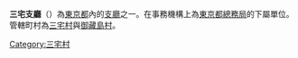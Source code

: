 {{日本支廳
| 支廳 = 三宅支廳
| 日文原名 = 三宅支庁
| 平假名 = みやけしちょう
| 羅馬字拼音 = Miyake-shicho
| 地圖 = 
| 都道府縣 = 東京都
| 編號 = 
| 市 = 
| 郡 =  
| 町 = 
| 村 = 2
| 面積 = 76.08
| 人口 = 3,208
| 人口密度 = 
| 統計時間 = 2007年7月1日
| 經度 = 
| 緯度 = 
| 郵遞區號 = 100-1102
| 所在地 = 三宅島三宅村伊豆642番地
| 電話號碼 = 
| 外部連結 = http://www.soumu.metro.tokyo.jp/14miyake/miyakehp/
| 註記 = 人口：[http://www.toukei.metro.tokyo.jp/juukim/jm-index.htm 東京都官方網頁]
|}}
'''三宅支廳'''（{{jpn|j=三宅支庁|hg=みやけしちょう|rm=Miyake shichō|f=y}}）為[[東京都|東京都]]內的[[支廳|支廳]]之一。在事務機構上為[[東京都總務局|東京都總務局]]的下屬單位。管轄町村為[[三宅村|三宅村]]與[[御藏島村|御藏島村]]。

{{東京都}}
{{伊豆小笠原群島}}
{{japan-geo-stub}}

[[Category:三宅村|Category:三宅村]]